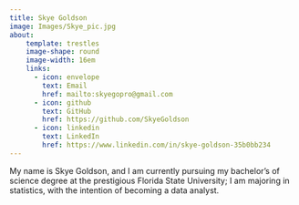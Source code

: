```yaml
---
title: Skye Goldson
image: Images/Skye_pic.jpg
about: 
    template: trestles
    image-shape: round
    image-width: 16em
    links: 
      - icon: envelope
        text: Email
        href: mailto:skyegopro@gmail.com
      - icon: github
        text: GitHub
        href: https://github.com/SkyeGoldson
      - icon: linkedin
        text: LinkedIn
        href: https://www.linkedin.com/in/skye-goldson-35b0bb234
---
```


My name is Skye Goldson, and I am currently pursuing my bachelor's of science degree at the prestigious Florida State University; I am majoring in statistics, with the intention of becoming a data analyst.
